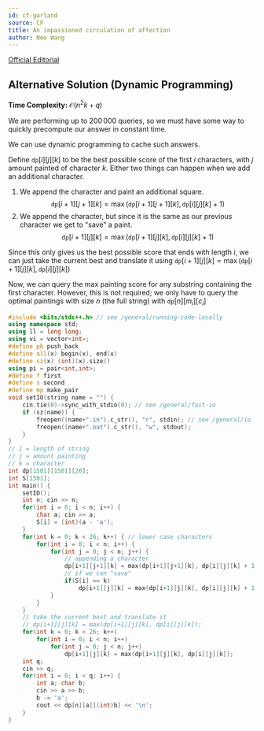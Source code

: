 ```yaml
---
id: cf-garland
source: CF
title: An impassioned circulation of affection
author: Neo Wang
---
```


[Official Editorial](https://codeforces.com/blog/entry/52449)

## Alternative Solution (Dynamic Programming)

**Time Complexity:** $\mathcal{O}(n^2k + q)$

We are performing up to $200\,000$ queries, so we must have some way to quickly precompute our answer in constant time.

We can use dynamic programming to cache such answers. 

Define $\texttt{dp}[i][j][k]$ to be the best possible score of the first $i$ characters, with $j$ amount painted of character $k$. Either two things can happen when we add an additional character.

1. We append the character and paint an additional square. <center>
$$\texttt{dp}[i+1][j+1][k] = \max(\texttt{dp}[i+1][j+1][k], \texttt{dp}[i][j][k] + 1)$$</center>
2. We append the character, but since it is the same as our previous character we get to "save" a paint.<center>$$\texttt{dp}[i+1][j][k] = \max(\texttt{dp}[i+1][j][k], \texttt{dp}[i][j][k] + 1)$$</center>


Since this only gives us the best possible score that ends with length $i$, we can just take the current best and translate it using $\texttt{dp}[i+1][j][k] = \max(\texttt{dp}[i+1][j][k], \texttt{dp}[i][j][k])$

Now, we can query the max painting score for any substring containing the first character. However, this is not required; we only have to query the optimal paintings with size $n$ (the full string) with $\texttt{dp}[n][m_i][c_i]$

<LanguageSection>

<CPPSection>

```cpp
#include <bits/stdc++.h> // see /general/running-code-locally
using namespace std;
using ll = long long;
using vi = vector<int>;
#define pb push_back
#define all(x) begin(x), end(x)
#define sz(x) (int)(x).size()
using pi = pair<int,int>;
#define f first
#define s second
#define mp make_pair
void setIO(string name = "") {
	cin.tie(0)->sync_with_stdio(0); // see /general/fast-io
	if (sz(name)) {
		freopen((name+".in").c_str(), "r", stdin); // see /general/io
		freopen((name+".out").c_str(), "w", stdout);
	}
}
// i = length of string
// j = amount painting
// k = character
int dp[1501][1501][26];
int S[1501];
int main() {
	setIO();
	int n; cin >> n;
	for(int i = 0; i < n; i++) {
		char a; cin >> a;
		S[i] = (int)(a - 'a');
	}
	for(int k = 0; k < 26; k++) { // lower case characters
		for(int i = 0; i < n; i++) {
			for(int j = 0; j < n; j++) {
				// appending a character
				dp[i+1][j+1][k] = max(dp[i+1][j+1][k], dp[i][j][k] + 1);
				// if we can "save"
				if(S[i] == k)
					dp[i+1][j][k] = max(dp[i+1][j][k], dp[i][j][k] + 1);
			}
		}
	}
	// take the current best and translate it
	// dp[i+1][j][k] = max(dp[i+1][j][k], dp[i][j][k]);
	for(int k = 0; k < 26; k++)
		for(int i = 0; i < n; i++)
			for(int j = 0; j < n; j++)
				dp[i+1][j][k] = max(dp[i+1][j][k], dp[i][j][k]);
	int q;
	cin >> q;
	for(int i = 0; i < q; i++) {
		int a; char b;
		cin >> a >> b;
		b -= 'a';
		cout << dp[n][a][(int)b] << '\n';
	}
}
```

</CPPSection>

</LanguageSection>
